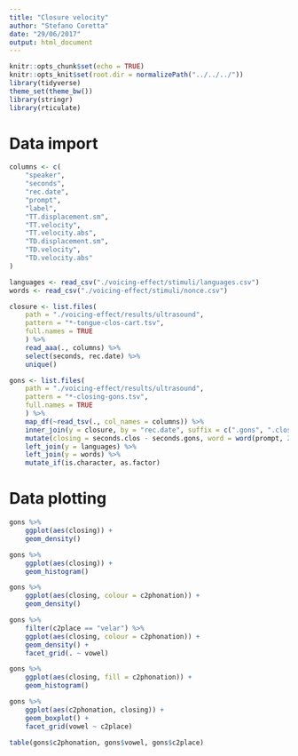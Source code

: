 ```yaml
---
title: "Closure velocity"
author: "Stefano Coretta"
date: "29/06/2017"
output: html_document
---
```


```r
knitr::opts_chunk$set(echo = TRUE)
knitr::opts_knit$set(root.dir = normalizePath("../../../"))
library(tidyverse)
theme_set(theme_bw())
library(stringr)
library(rticulate)
```

# Data import

```r
columns <- c(
    "speaker",
    "seconds",
    "rec.date",
    "prompt",
    "label",
    "TT.displacement.sm",
    "TT.velocity",
    "TT.velocity.abs",
    "TD.displacement.sm",
    "TD.velocity",
    "TD.velocity.abs"
)

languages <- read_csv("./voicing-effect/stimuli/languages.csv")
words <- read_csv("./voicing-effect/stimuli/nonce.csv")

closure <- list.files(
    path = "./voicing-effect/results/ultrasound",
    pattern = "*-tongue-clos-cart.tsv",
    full.names = TRUE
    ) %>%
    read_aaa(., columns) %>%
    select(seconds, rec.date) %>%
    unique()

gons <- list.files(
    path = "./voicing-effect/results/ultrasound",
    pattern = "*-closing-gons.tsv",
    full.names = TRUE
    ) %>%
    map_df(~read_tsv(., col_names = columns)) %>%
    inner_join(y = closure, by = "rec.date", suffix = c(".gons", ".clos")) %>%
    mutate(closing = seconds.clos - seconds.gons, word = word(prompt, 2)) %>%
    left_join(y = languages) %>%
    left_join(y = words) %>%
    mutate_if(is.character, as.factor)
```

# Data plotting

```r
gons %>%
    ggplot(aes(closing)) +
    geom_density()
```

```r
gons %>%
    ggplot(aes(closing)) +
    geom_histogram()
```

```r
gons %>%
    ggplot(aes(closing, colour = c2phonation)) +
    geom_density()
```

```r
gons %>%
    filter(c2place == "velar") %>%
    ggplot(aes(closing, colour = c2phonation)) +
    geom_density() +
    facet_grid(. ~ vowel)
```

```r
gons %>%
    ggplot(aes(closing, fill = c2phonation)) +
    geom_histogram()
```

```r
gons %>%
    ggplot(aes(c2phonation, closing)) +
    geom_boxplot() +
    facet_grid(vowel ~ c2place)
```

```r
table(gons$c2phonation, gons$vowel, gons$c2place)
```

